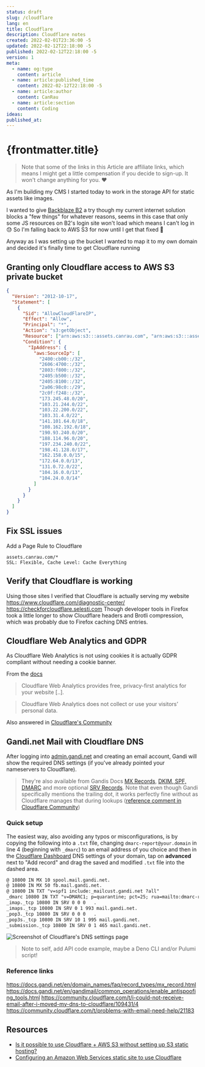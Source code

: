 ```yaml
---
status: draft
slug: /cloudflare
lang: en
title: Cloudflare
description: Cloudflare notes
created: 2022-02-01T23:36:00 -5
updated: 2022-02-12T22:18:00 -5
published: 2022-02-12T22:18:00 -5
version: 1
meta:
  - name: og:type
    content: article
  - name: article:published_time
    content: 2022-02-12T22:18:00 -5
  - name: article:author
    content: CanRau
  - name: article:section
    content: Coding
ideas:
published_at:
---
```


# {frontmatter.title}

> Note that some of the links in this Article are affiliate links, which means I might get a little compensation if you decide to sign-up. It won't change anything for you. ❤️

As I'm building my CMS I started today to work in the storage API for static assets like images.

I wanted to give [Backblaze B2](https://www.backblaze.com/b2/cloud-storage.html#af9xh2) a try though my current internet solution blocks a "few things" for whatever reasons, seems in this case that only some JS resources on B2's login site won't load which means I can't log in 😓 So I'm falling back to AWS S3 for now until I get that fixed 🤞

Anyway as I was setting up the bucket I wanted to map it to my own domain and decided it's finally time to get Cloudflare running

## Granting only Cloudflare access to AWS S3 private bucket

```json
{
  "Version": "2012-10-17",
  "Statement": [
    {
      "Sid": "AllowCloudFlareIP",
      "Effect": "Allow",
      "Principal": "*",
      "Action": "s3:getObject",
      "Resource": ["arn:aws:s3:::assets.canrau.com", "arn:aws:s3:::assets.canrau.com/*"],
      "Condition": {
        "IpAddress": {
          "aws:SourceIp": [
            "2400:cb00::/32",
            "2606:4700::/32",
            "2803:f800::/32",
            "2405:b500::/32",
            "2405:8100::/32",
            "2a06:98c0::/29",
            "2c0f:f248::/32",
            "173.245.48.0/20",
            "103.21.244.0/22",
            "103.22.200.0/22",
            "103.31.4.0/22",
            "141.101.64.0/18",
            "108.162.192.0/18",
            "190.93.240.0/20",
            "188.114.96.0/20",
            "197.234.240.0/22",
            "198.41.128.0/17",
            "162.158.0.0/15",
            "172.64.0.0/13",
            "131.0.72.0/22",
            "104.16.0.0/13",
            "104.24.0.0/14"
          ]
        }
      }
    }
  ]
}
```

## Fix SSL issues

Add a Page Rule to Cloudflare

```
assets.canrau.com/*
SSL: Flexible, Cache Level: Cache Everything
```

## Verify that Cloudflare is working

Using those sites I verified that Cloudflare is actually serving my website
https://www.cloudflare.com/diagnostic-center/
https://checkforcloudflare.selesti.com
Though developer tools in Firefox took a little longer to show Cloudflare headers and Brotli compression, which was probably due to Firefox caching DNS entries.

## Cloudflare Web Analytics and GDPR

As Cloudflare Web Analytics is not using cookies it is actually GDPR compliant without needing a cookie banner.

From the [docs](https://developers.cloudflare.com/analytics/web-analytics)

> Cloudflare Web Analytics provides free, privacy-first analytics for your website [..].

> Cloudflare Web Analytics does not collect or use your visitors’ personal data.

Also answered in [Cloudflare's Community](https://community.cloudflare.com/t/web-analytics-without-cookie-banner-gdpr-conform/238770/2)

## Gandi.net Mail with Cloudflare DNS

After logging into [admin.gandi.net](https://admin.gandi.net) and creating an email account, Gandi will show the required DNS settings (if you've already pointed your nameservers to Cloudflare).

> They're also available from Gandis Docs [MX Records](https://docs.gandi.net/en/domain_names/faq/record_types/mx_record.html), [DKIM, SPF, DMARC](https://docs.gandi.net/en/gandimail/common_operations/enable_antispoofing_tools.html) and more optional [SRV Records](https://docs.gandi.net/en/gandimail/standard_email_settings/index.html#srv-records). Note that even though Gandi specifically mentions the trailing dot, it works perfectly fine without as Cloudflare manages that during lookups ([reference comment in Cloudflare Community](https://community.cloudflare.com/t/i-could-not-receive-email-after-i-moved-my-dns-to-cloudflare/109431/2?u=canrau))

### Quick setup

The easiest way, also avoiding any typos or misconfigurations, is by copying the following into a `.txt` file, changing `dmarc-report@your.domain` in line 4 (beginning with `_dmarc`) to an email address of you choice and then in the [Cloudflare Dashboard](https://dash.cloudflare.com/) DNS settings of your domain, tap on **advanced** next to "Add record" and drag the saved and modified `.txt` file into the dashed area.

```txt
@ 10800 IN MX 10 spool.mail.gandi.net.
@ 10800 IN MX 50 fb.mail.gandi.net.
@ 10800 IN TXT "v=spf1 include:_mailcust.gandi.net ?all"
_dmarc 10800 IN TXT "v=DMARC1; p=quarantine; pct=25; rua=mailto:dmarc-report@your.domain"
_imap._tcp 10800 IN SRV 0 0 0   .
_imaps._tcp 10800 IN SRV 0 1 993 mail.gandi.net.
_pop3._tcp 10800 IN SRV 0 0 0   .
_pop3s._tcp 10800 IN SRV 10 1 995 mail.gandi.net.
_submission._tcp 10800 IN SRV 0 1 465 mail.gandi.net.
```

![Screenshot of Cloudflare's DNS settings page](./cloudflare-dashboard-dns-settings.png)

> Note to self, add API code example, maybe a Deno CLI and/or Pulumi script!

### Reference links

https://docs.gandi.net/en/domain_names/faq/record_types/mx_record.html
https://docs.gandi.net/en/gandimail/common_operations/enable_antispoofing_tools.html
https://community.cloudflare.com/t/i-could-not-receive-email-after-i-moved-my-dns-to-cloudflare/109431/4
https://community.cloudflare.com/t/problems-with-email-need-help/21183

## Resources

- [Is it possible to use Cloudflare + AWS S3 without setting up S3 static hosting?](https://community.cloudflare.com/t/is-it-possible-to-use-cloudflare-aws-s3-without-setting-up-s3-static-hosting/52711/13)
- [Configuring an Amazon Web Services static site to use Cloudflare](https://support.cloudflare.com/hc/en-us/articles/360037983412-Configuring-an-Amazon-Web-Services-static-site-to-use-Cloudflare)
